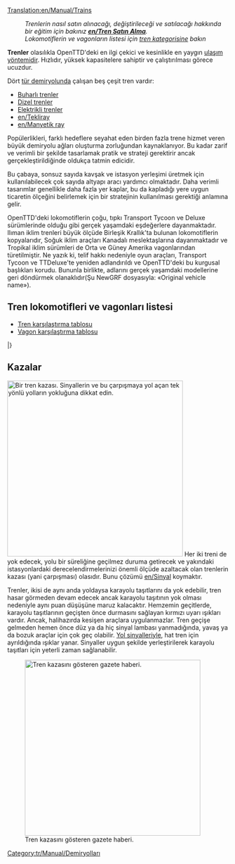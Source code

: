[[Translation:en/Manual/Trains]]
{{tr/İçindekiler}}
:''Trenlerin nasıl satın alınacağı, değiştirileceği ve satılacağı hakkında bir eğitim için bakınız '''[[en/Tren Satın Alma]]'''.''
:''Lokomotiflerin ve vagonların listesi için [[:Category:en/Manual/Base Set/Trains/Trains|tren kategorisine]] bakın''

'''Trenler''' olasılıkla OpenTTD'deki en ilgi çekici ve kesinlikle en yaygın [[en/Manual/Vehicles|ulaşım yöntemidir]]. Hızlıdır, yüksek kapasitelere sahiptir ve çalıştırılması görece ucuzdur.

Dört [[en/Manual/Base Set/Types of railway|tür demiryolunda]] çalışan beş çeşit tren vardır:
* [[en/Manual/Base Set/Railways|Buharlı trenler]]
* [[en/Manual/Base Set/Railways|Dizel trenler]]
* [[en/Manual/Base Set/Electrified railways|Elektrikli trenler]]
* [[en/Tekliray]]
* [[en/Manyetik ray]]

Popülerlikleri, farklı hedeflere seyahat eden birden fazla trene hizmet veren büyük demiryolu ağları oluşturma zorluğundan kaynaklanıyor. Bu kadar zarif ve verimli bir şekilde tasarlamak pratik ve strateji gerektirir ancak gerçekleştirildiğinde oldukça tatmin edicidir.

Bu çabaya, sonsuz sayıda kavşak ve istasyon yerleşimi üretmek için kullanılabilecek çok sayıda altyapı aracı yardımcı olmaktadır. Daha verimli tasarımlar genellikle daha fazla yer kaplar, bu da kapladığı yere uygun ticaretin ölçeğini belirlemek için bir stratejinin kullanılması gerektiği anlamına gelir.

OpenTTD'deki lokomotiflerin çoğu, tıpkı Transport Tycoon ve Deluxe sürümlerinde olduğu gibi gerçek yaşamdaki eşdeğerlere dayanmaktadır. Ilıman iklim trenleri büyük ölçüde Birleşik Krallık'ta bulunan lokomotiflerin kopyalarıdır, Soğuk iklim araçları Kanadalı meslektaşlarına dayanmaktadır ve Tropikal iklim sürümleri de Orta ve Güney Amerika vagonlarından türetilmiştir.  Ne yazık ki, telif hakkı nedeniyle oyun araçları, Transport Tycoon ve TTDeluxe'te yeniden adlandırıldı ve OpenTTD'deki bu kurgusal başlıkları korudu.  Bununla birlikte, adlarını gerçek yaşamdaki modellerine geri döndürmek olanaklıdır(Şu NewGRF dosyasıyla: «Original vehicle name»).

==Tren lokomotifleri ve vagonları listesi==

* [[en/Manual/Base Set/Trains/Train Comparison|Tren karşılaştırma tablosu]]
* [[en/Manual/Base Set/Trains/Carriages Comparison|Vagon karşılaştırma tablosu]]

{{tr/Manual/AraçTablosu/Başlangıç}}
{{en/Manual/VehicleTable/Header|Buharlı}}
{{en/Manual/VehicleTable/Row|
*[[File:en/Manual/Base Set/Trains/Kirbypaultank.png|Kirby Paul Tank Engine]] [[en/Manual/Base Set/Trains/Kirby Paul Tank]]
*[[File:en/Manual/Base Set/Trains/Chaneyjubilee.png|Chaney "Jubilee" Engine]] [[en/Manual/Base Set/Trains/Chaney "Jubilee"]]
*[[File:en/Manual/Base Set/Trains/Ginzua4.png|Ginzu "A4" Engine]] [[en/Manual/Base Set/Trains/Ginzu "A4"]]
*[[File:en/Manual/Base Set/Trains/Sh8p.png|SH "8P" Engine]] [[en/Manual/Base Set/Trains/SH "8P"]]
|
*[[File:en/Manual/Base Set/Trains/Wills280.png|Wills 2-8-0 Engine]] [[en/Manual/Base Set/Trains/Wills 2-8-0]]
|
*[[File:en/Manual/Base Set/Trains/Wills280.png|Wills 2-8-0 Engine]] [[en/Manual/Base Set/Trains/Wills 2-8-0]]
|
*[[File:en/Manual/Base Set/Trains/Powernautchoochoo.png|Ploddyphut Choo-Choo Engine]] [[en/Manual/Base Set/Trains/Ploddyphut Choo-Choo]]
*[[File:en/Manual/Base Set/Trains/Ploddyphutchoochoo.png|Powernaut Choo-Choo Engine]] [[en/Manual/Base Set/Trains/Powernaut Choo-Choo]]
*[[File:en/Manual/Base Set/Trains/Mightymoverchoochoo.png|Might Mover Choo-Choo Engine]] [[en/Manual/Base Set/Trains/Mightymover Choo-Choo]]
}}
{{en/Manual/VehicleTable/Header|Dizel}}
{{en/Manual/VehicleTable/Row|
*[[File:en/Manual/Base Set/Trains/Manleymoreldmu.png|Manley-Morel DMU Engine]] [[en/Manual/Base Set/Trains/Manley-Morel DMU]]
*[[File:en/Manual/Base Set/Trains/Shhendry25.png|SH/Hendry "25" Engine]] [[en/Manual/Base Set/Trains/SH∕Hendry "25"]]
*[[File:en/Manual/Base Set/Trains/Floss47.png|Floss "47" Engine]] [[en/Manual/Base Set/Trains/Floss "47"]]
*[[File:en/Manual/Base Set/Trains/Uu37.png|UU "37" Engine]] [[en/Manual/Base Set/Trains/UU "37"]]
*[[File:en/Manual/Base Set/Trains/Sh125.png|SH "125" Engine]] [[en/Manual/Base Set/Trains/SH "125"]]
*[[File:en/Manual/Base Set/Trains/Dash.png|"Dash" Engine]] [[en/Manual/Base Set/Trains/Dash|"Dash"]]
|
*[[File:en/Manual/Base Set/Trains/Mjs250.png|MJS 250 Engine]] [[en/Manual/Base Set/Trains/MJS250]]
*[[File:en/Manual/Base Set/Trains/Kelling3100.png|Kelling 3100 Engine]] [[en/Manual/Base Set/Trains/Kelling 3100]]
*[[File:en/Manual/Base Set/Trains/Cs4000.png|CS4000 Engine]] [[en/Manual/Base Set/Trains/CS4000]]
*[[File:en/Manual/Base Set/Trains/Cs2400.png|CS2400 Engine]] [[en/Manual/Base Set/Trains/CS2400]]
*[[File:en/Manual/Base Set/Trains/Mjs1000.png|MJS 1000 Engine]] [[en/Manual/Base Set/Trains/MJS 1000]]
*[[File:en/Manual/Base Set/Trains/Centennial.png|Centennial Engine]] [[en/Manual/Base Set/Trains/Centennial]]
*[[File:en/Manual/Base Set/Trains/Turnerturbo.png|Turner Turbo]] [[en/Manual/Base Set/Trains/Turner Turbo]]
|
*[[File:en/Manual/Base Set/Trains/Mjs250.png|MJS 250 Engine]] [[en/Manual/Base Set/Trains/MJS250]]
*[[File:en/Manual/Base Set/Trains/Kelling3100.png|Kelling 3100 Engine]] [[en/Manual/Base Set/Trains/Kelling 3100]]
*[[File:en/Manual/Base Set/Trains/Cs4000.png|CS4000 Engine]] [[en/Manual/Base Set/Trains/CS4000]]
*[[File:en/Manual/Base Set/Trains/Cs2400.png|CS2400 Engine]] [[en/Manual/Base Set/Trains/CS2400]]
*[[File:en/Manual/Base Set/Trains/Mjs1000.png|MJS 1000 Engine]] [[en/Manual/Base Set/Trains/MJS 1000]]
*[[File:en/Manual/Base Set/Trains/Centennial.png|Centennial Engine]] [[en/Manual/Base Set/Trains/Centennial]]
*[[File:en/Manual/Base Set/Trains/Turnerturbo.png|Turner Turbo]] [[en/Manual/Base Set/Trains/Turner Turbo]]
|
*[[File:en/Manual/Base Set/Trains/Ploddyphutdiesel.png|Ploddyphut Diesel]] [[en/Manual/Base Set/Trains/Ploddyphut Diesel]]
*[[File:en/Manual/Base Set/Trains/Powernautdiesel.png|Powernaut Diesel]] [[en/Manual/Base Set/Trains/Powernaut Diesel]]
}}
{{en/Manual/VehicleTable/Header|Elektrik}}
{{en/Manual/VehicleTable/Row|
*[[File:en/Manual/Base Set/Trains/Sh30.png|SH "30" Engine]] [[en/Manual/Base Set/Trains/SH "30"]]
*[[File:en/Manual/Base Set/Trains/Sh40.png|SH "40" Engine]] [[en/Manual/Base Set/Trains/SH "40"]]
*[[File:en/Manual/Base Set/Trains/Tim.png|"T.I.M" Engine]] [[en/Manual/Base Set/Trains/T.I.M.|"T.I.M."]]
*[[File:en/Manual/Base Set/Trains/Asiastar.png|"Asiastar" Engine]] [[en/Manual/Base Set/Trains/AsiaStar|"AsiaStar"]]
|
Yok
|
Yok
|
Yok
}}
{{en/Manual/VehicleTable/Header|Tekliray}}
{{en/Manual/VehicleTable/Row|
*[[File:en/Manual/Base Set/Trains/X2001.png|X2001 Monorail Engine]] [[en/Manual/Base Set/Trains/X2001|'X2001']]
*[[File:en/Manual/Base Set/Trains/Millenniumz1.png|Milennium 'Z1' Monorail Engine]] [[en/Manual/Base Set/Trains/Millennium Z1|'Millennium Z1']]
|
*[[File:en/Manual/Base Set/Trains/X2001.png|X2001 Monorail Engine]] [[en/Manual/Base Set/Trains/X2001|'X2001']]
*[[File:en/Manual/Base Set/Trains/Millenniumz1.png|Milennium 'Z1' Monorail Engine]] [[en/Manual/Base Set/Trains/Millennium Z1|'Millennium Z1']]
|
*[[File:en/Manual/Base Set/Trains/X2001.png|X2001 Monorail Engine]] [[en/Manual/Base Set/Trains/X2001|'X2001']]
*[[File:en/Manual/Base Set/Trains/Millenniumz1.png|Milennium 'Z1' Monorail Engine]] [[en/Manual/Base Set/Trains/Millennium Z1|'Millennium Z1']]
|
*[[File:en/Manual/Base Set/Trains/Wizzowowz99.png|Wizzowow 'Z99' Monorail Engine]] [[en/Manual/Base Set/Trains/Wizzowow Z99]]
}}
{{en/Manual/VehicleTable/Header|Manyetik ray}}
{{en/Manual/VehicleTable/Row|
*[[File:en/Manual/Base Set/Trains/Lev1leviathan.png|MagLev Engine 1: Leviathan]] [[en/Manual/Base Set/Trains/Lev1 'Leviathan']]
*[[File:en/Manual/Base Set/Trains/Lev2cyclops.png|MagLev Engine 2: Cyclops]] [[en/Manual/Base Set/Trains/Lev2 'Cyclops']]
*[[File:en/Manual/Base Set/Trains/Lev3pegasus.png|MagLev Engine 3: Pegasus]] [[en/Manual/Base Set/Trains/Lev3 'Pegasus']]
*[[File:en/Manual/Base Set/Trains/Lev4chimaerarhead.png|MagLev Engine 4: Chimaera (front)]] [[en/Manual/Base Set/Trains/Lev4 'Chimaera']]
|
*[[File:en/Manual/Base Set/Trains/Lev1leviathan.png|MagLev Engine 1: Leviathan]] [[en/Manual/Base Set/Trains/Lev1 'Leviathan']]
*[[File:en/Manual/Base Set/Trains/Lev2cyclops.png|MagLev Engine 2: Cyclops]] [[en/Manual/Base Set/Trains/Lev2 'Cyclops']]
*[[File:en/Manual/Base Set/Trains/Lev3pegasus.png|MagLev Engine 3: Pegasus]] [[en/Manual/Base Set/Trains/Lev3 'Pegasus']]
*[[File:en/Manual/Base Set/Trains/Lev4chimaerarhead.png|MagLev Engine 4: Chimaera (front)]] [[en/Manual/Base Set/Trains/Lev4 'Chimaera']]
|
*[[File:en/Manual/Base Set/Trains/Lev1leviathan.png|MagLev Engine 1: Leviathan]] [[en/Manual/Base Set/Trains/Lev1 'Leviathan']]
*[[File:en/Manual/Base Set/Trains/Lev2cyclops.png|MagLev Engine 2: Cyclops]] [[en/Manual/Base Set/Trains/Lev2 'Cyclops']]
*[[File:en/Manual/Base Set/Trains/Lev3pegasus.png|MagLev Engine 3: Pegasus]] [[en/Manual/Base Set/Trains/Lev3 'Pegasus']]
*[[File:en/Manual/Base Set/Trains/Lev4chimaerarhead.png|MagLev Engine 4: Chimaera (front)]] [[en/Manual/Base Set/Trains/Lev4 'Chimaera']]
|
*[[File:en/Manual/Base Set/Trains/Wizzowowrocketeer.png|Toyland Wizzowow Rocketeer]] [[en/Manual/Base Set/Trains/Wizzowow Rocketeer]]
}}
{{en/Manual/VehicleTable/Header|Vagonlar}}
{{en/Manual/VehicleTable/Row|
*[[File:en/Manual/Base Set/Trains/Passengercarriage.png|Standard Passenger Carriage]] [[en/Yolcu Vagonu]]
*[[File:en/Manual/Base Set/Trains/Mailvan.png|Standard Mail Van]] [[en/Posta Vagonu]]
*[[File:en/Manual/Base Set/Trains/Oiltanker.png|Standard Oil Tanker]] [[en/Petrol Tankeri]]
*[[File:en/Manual/Base Set/Trains/Grainhopper.png|Standard Grain Hopper]] [[en/Tahıl Vagonu]]
*[[File:en/Manual/Base Set/Trains/Goodsvan.png|Standard Goods Van]] [[en/Eşya Vagonu]]
*[[File:en/Manual/Base Set/Trains/Woodtruck.png|Standard Wood Truck]] [[en/Odun Vagonu]]
*[[File:en/Manual/Base Set/Trains/Armouredvan.png|Standard Armoured Van]] [[en/Zırhlı Vagon]]
*[[File:en/Manual/Base Set/Trains/Steeltruck.png|Standard Steel Truck]] [[en/Çelik Vagonu]]
*[[File:en/Manual/Base Set/Trains/Coaltruck.png|Standard Coal Truck]] [[en/Kömür Vagonu]]
*[[File:en/Manual/Base Set/Trains/Livestockvan.png|Standard Livestock Van]] [[en/Hayvan Vagonu]]
*[[File:en/Manual/Base Set/Trains/Ironorehopper.png|Standard Iron Ore Hopper]] [[en/Demir Vagonu]]
|
*[[File:en/Manual/Base Set/Trains/Passengercarriagex.png|Tropical and Sub-arctic Passenger Carriage]] [[en/Yolcu Vagonu]]
*[[File:en/Manual/Base Set/Trains/Mailvan.png|Standard Mail Van]] [[en/Posta Vagonu]]
*[[File:en/Manual/Base Set/Trains/Oiltanker.png|Standard Oil Tanker]] [[en/Petrol Tankeri]]
*[[File:en/Manual/Base Set/Trains/Grainhopper.png|Standard Grain Hopper]] [[en/Tahıl Vagonu]]
*[[File:en/Manual/Base Set/Trains/Goodsvan.png|Standard Goods Van]] [[en/Eşya Vagonu]]
*[[File:en/Manual/Base Set/Trains/Woodtruck.png|Standard Wood Truck]] [[en/Odun Vagonu]]
*[[File:en/Manual/Base Set/Trains/Armouredvan.png|Standard Armoured Van]] [[en/Zırhlı Vagon]]
*[[File:en/Manual/Base Set/Trains/Papertruck.png|Tropical and Sub-arctic Paper Truck]] [[en/Kâğıt Vagonu]]
*[[File:en/Manual/Base Set/Trains/Coaltruck.png|Standard Coal Truck]] [[en/Kömür Vagonu]]
*[[File:en/Manual/Base Set/Trains/Livestockvan.png|Standard Livestock Van]] [[en/Hayvan Vagonu]]
*[[File:en/Manual/Base Set/Trains/Foodvan.png|Tropical and Sub-arctic Food Van]] [[en/Yemek Vagonu]]
|
*[[File:en/Manual/Base Set/Trains/Passengercarriagex.png|Tropical and Sub-arctic Passenger Carriage]] [[en/Yolcu Vagonu]]
*[[File:en/Manual/Base Set/Trains/Mailvan.png|Standard Mail Van]] [[en/Posta Vagonu]]
*[[File:en/Manual/Base Set/Trains/Oiltanker.png|Standard Oil Tanker]] [[en/Petrol Tankeri]]
*[[File:en/Manual/Base Set/Trains/Grainhopper.png|Standard Grain Hopper]] [[en/Tahıl Vagonu]]
*[[File:en/Manual/Base Set/Trains/Goodsvan.png|Standard Goods Van]] [[en/Eşya Vagonu]]
*[[File:en/Manual/Base Set/Trains/Woodtruck.png|Standard Wood Truck]] [[en/Odun Vagonu]]
*[[File:en/Manual/Base Set/Trains/Armouredvan.png|Standard Armoured Van]] [[en/Zırhlı Vagon]]
*[[File:en/Manual/Base Set/Trains/Rubbertruck.png|Tropcial Rubber Truck]] [[en/Kauçuk Vagonu]]
*[[File:en/Manual/Base Set/Trains/Watertanker.png|Tropical Water Tanker]] [[en/Su Tankeri]]
*[[File:en/Manual/Base Set/Trains/Copperorehopper.png|Tropical Copper Ore Hopper]] [[en/Bakır Vagonu]]
*[[File:en/Manual/Base Set/Trains/Foodvan.png|Tropical and Sub-arctic Food Van]] [[en/Yemek Vagonu]]
*[[File:en/Manual/Base Set/Trains/Fruittruck.png|Tropical Fruit Truck]] [[en/Meyve Vagonu]]
|
*[[File:en/Manual/Base Set/Trains/Passengercarriagetoyland.png|Standard Passenger Carriage]] [[en/Yolcu Vagonu]]
*[[File:en/Manual/Base Set/Trains/Mailvanx.png|Standard Mail Van]] [[en/Posta Vagonu]]
*[[File:en/Manual/Base Set/Trains/Colatanker.png|Toyland Cola Tanker]] [[en/Kola Tankeri]]
*[[File:en/Manual/Base Set/Trains/Toffeehopper.png|Toyland Toffee Hopper]] [[en/Şekerleme Vagonu]]
*[[File:en/Manual/Base Set/Trains/Sweetvan.png|Toyland Sweet Van]] [[en/Tatlı Vagonu]]
*[[File:en/Manual/Base Set/Trains/Plastictruck.png|Toyland Plastic Truck]] [[en/Plastik Vagonu]]
*[[File:en/Manual/Base Set/Trains/Bubblevan.png|Toyland Bubble Van]] [[en/Baloncuk Vagonu]]
*[[File:en/Manual/Base Set/Trains/Fuzzydrinktruck.png|Toyland Fuzzy Drink Truck]] [[en/Gazlı İçecek Vagonu]]
*[[File:en/Manual/Base Set/Trains/Sugartruck.png|Toyland Sugar Truck]] [[en/Şeker Vagonu]]
*[[File:en/Manual/Base Set/Trains/Toyvan.png|Toyland Toy Van]] [[en/Oyuncak Vagonu]]
*[[File:en/Manual/Base Set/Trains/Candyflosshopper.png|Toyland Candyfloss Hopper]] [[en/Pamuk Şeker Vagonu]]
*[[File:en/Manual/Base Set/Trains/Batterytruck.png|Toyland Battery Truck]] [[en/Pil Vagonu]]
}}
|}

==Kazalar==
[[File:tr/Manual/Tkaza.png|400px|thumb|right|Bir tren kazası. Sinyallerin ve bu çarpışmaya yol açan tek yönlü yolların yokluğuna dikkat edin.]]
Her iki treni de yok edecek, yolu bir süreliğine geçilmez duruma getirecek ve yakındaki istasyonlardaki derecelendirmelerinizi önemli ölçüde azaltacak olan trenlerin kazası (yani çarpışması) olasıdır. Bunu çözümü [[en/Sinyal]] koymaktır.

Trenler, ikisi de aynı anda yoldaysa karayolu taşıtlarını da yok edebilir, tren hasar görmeden devam edecek ancak karayolu taşıtının yok olması nedeniyle aynı puan düşüşüne maruz kalacaktır. Hemzemin geçitlerde, karayolu taşıtlarının geçişten önce durmasını sağlayan kırmızı uyarı ışıkları vardır. Ancak, halihazırda kesişen araçlara uygulanmazlar. Tren geçişe gelmeden hemen önce düz ya da hiç sinyal lambası yanmadığında, yavaş ya da bozuk araçlar için çok geç olabilir. [[en/Manual/Signals#path-signals|Yol sinyalleriyle]], hat tren için ayrıldığında ışıklar yanar. Sinyaller uygun şekilde yerleştirilerek karayolu taşıtları için yeterli zaman sağlanabilir.

[[File:tr/Manual/Tkazahaber.png|400px|thumb|left|Tren kazasını gösteren gazete haberi.]]

[[Category:tr/Manual/Demiryolları]]
